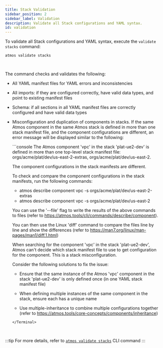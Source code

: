 ```yaml
---
title: Stack Validation
sidebar_position: 2
sidebar_label: Validation
description: Validate all Stack configurations and YAML syntax.
id: validation
---
```



To validate all Stack configurations and YAML syntax, execute the `validate stacks` command:

```shell
atmos validate stacks
```

<br/>

The command checks and validates the following:

- All YAML manifest files for YAML errors and inconsistencies

- All imports: if they are configured correctly, have valid data types, and point to existing manifest files

- Schema: if all sections in all YAML manifest files are correctly configured and have valid data types

- Misconfiguration and duplication of components in stacks. If the same Atmos component in the same Atmos stack is
  defined in more than one stack manifest file, and the component configurations are different, an error message will
  be displayed similar to the following:

  <Terminal title="atmos validate stacks">
    ```console
    The Atmos component 'vpc' in the stack 'plat-ue2-dev' is defined in more than one 
    top-level stack manifest file: orgs/acme/plat/dev/us-east-2-extras, orgs/acme/plat/dev/us-east-2.
    
    The component configurations in the stack manifests are different.
    
    To check and compare the component configurations in the stack manifests, run the following commands:
    - atmos describe component vpc -s orgs/acme/plat/dev/us-east-2-extras
    - atmos describe component vpc -s orgs/acme/plat/dev/us-east-2
    
    You can use the '--file' flag to write the results of the above commands to files 
    (refer to https://atmos.tools/cli/commands/describe/component).
    
    You can then use the Linux 'diff' command to compare the files line by line and show the differences 
    (refer to https://man7.org/linux/man-pages/man1/diff.1.html)
    
    When searching for the component 'vpc' in the stack 'plat-ue2-dev', Atmos can't decide which 
    stack manifest file to use to get configuration for the component. This is a stack misconfiguration.
    
    Consider the following solutions to fix the issue:

    - Ensure that the same instance of the Atmos 'vpc' component in the stack 'plat-ue2-dev'
      is only defined once (in one YAML stack manifest file)

    - When defining multiple instances of the same component in the stack,
      ensure each has a unique name

    - Use multiple-inheritance to combine multiple configurations together
      (refer to https://atmos.tools/core-concepts/components/inheritance)
    ```
  </Terminal>

<br/>

:::tip
For more details, refer to [`atmos validate stacks`](/cli/commands/validate/stacks) CLI command
:::
